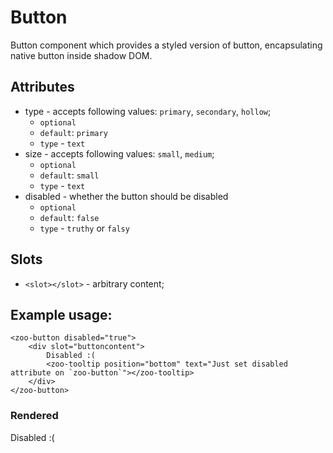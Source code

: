 
<Meta title="Docs/Button"/>

# Button

Button component which provides a styled version of button, encapsulating native button inside shadow DOM.

## Attributes
- type - accepts following values: `primary`, `secondary`, `hollow`;
  - `optional`
  - `default`: `primary`
  - `type` - `text`
- size - accepts following values: `small`, `medium`;
  - `optional`
  - `default`: `small`
  - `type` - `text`
- disabled - whether the button should be disabled
  - `optional`
  - `default`: `false`
  - `type` - `truthy` or `falsy`

## Slots
- `<slot></slot>` - arbitrary content;

## Example usage:
```
<zoo-button disabled="true">
	<div slot="buttoncontent">
		Disabled :(
		<zoo-tooltip position="bottom" text="Just set disabled attribute on `zoo-button`"></zoo-tooltip>
	</div>
</zoo-button>
```
### Rendered
<zoo-button disabled="true">
	<div slot="buttoncontent">
		Disabled :(
		<zoo-tooltip position="bottom" text="Just set disabled attribute on `zoo-button`"></zoo-tooltip>
	</div>
</zoo-button>